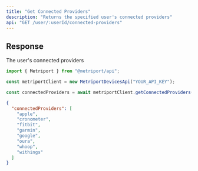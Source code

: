```yaml
---
title: "Get Connected Providers"
description: "Returns the specified user's connected providers"
api: "GET /user/:userId/connected-providers"
---
```


## Response

<ResponseField name="connectedProviders" type="array" required>
  The user's connected providers
</ResponseField>

<ResponseExample>

```javascript Metriport SDK
import { Metriport } from "@metriport/api";

const metriportClient = new MetriportDevicesApi("YOUR_API_KEY");

const connectedProviders = await metriportClient.getConnectedProviders("metriportUserId");
```

</ResponseExample>

```json
{
  "connectedProviders": [
    "apple",
    "cronometer",
    "fitbit",
    "garmin",
    "google",
    "oura",
    "whoop",
    "withings"
  ]
}
```
